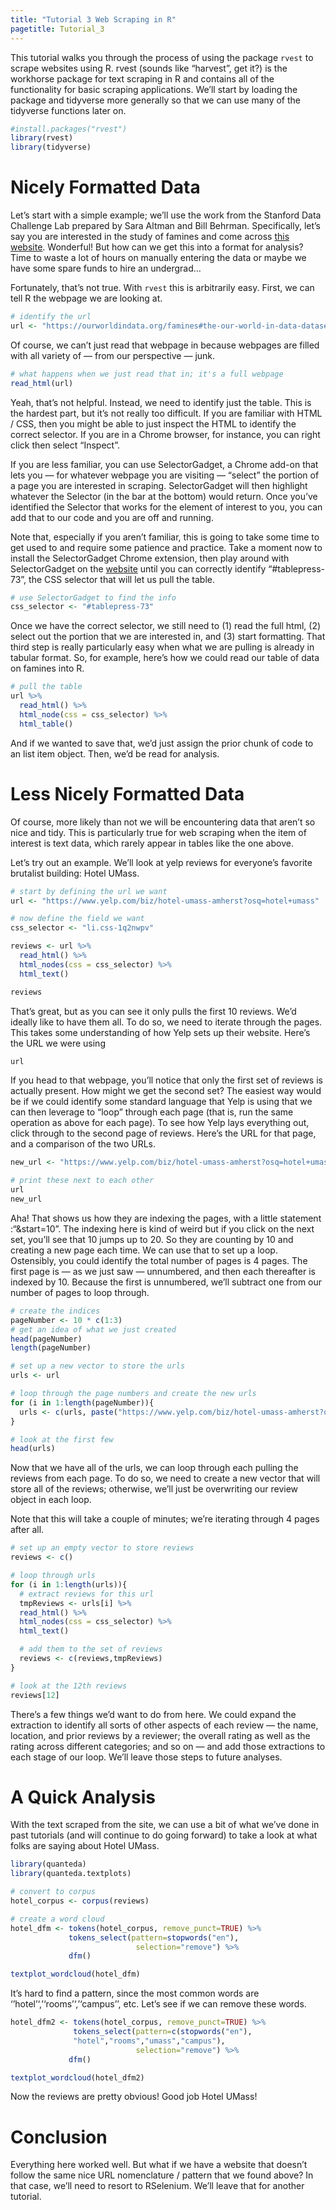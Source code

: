 ```yaml
---
title: "Tutorial 3 Web Scraping in R"
pagetitle: Tutorial_3
---
```


This tutorial walks you through the process of using the package `rvest` to scrape websites using R. rvest (sounds like "harvest", get it?) is the workhorse package for text scraping in R and contains all of the functionality for basic scraping applications. We'll start by loading the package and tidyverse more generally so that we can use many of the tidyverse functions later on.

```r
#install.packages("rvest")
library(rvest)
library(tidyverse)
```

# Nicely Formatted Data

Let's start with a simple example; we'll use the work from the Stanford Data Challenge Lab prepared by Sara Altman and Bill Behrman. Specifically, let's say you are interested in the study of famines and come across [this website](https://ourworldindata.org/famines#the-our-world-in-data-dataset-of-famines). Wonderful! But how can we get this into a format for analysis? Time to waste a lot of hours on manually entering the data or maybe we have some spare funds to hire an undergrad...

Fortunately, that's not true. With `rvest` this is arbitrarily easy. First, we can tell R the webpage we are looking at.

```r
# identify the url
url <- "https://ourworldindata.org/famines#the-our-world-in-data-dataset-of-famines"
```

Of course, we can't just read that webpage in because webpages are filled with all variety of --- from our perspective --- junk.

```r
# what happens when we just read that in; it's a full webpage
read_html(url)
```

Yeah, that's not helpful. Instead, we need to identify just the table. This is the hardest part, but it's not really too difficult. If you are familiar with HTML / CSS, then you might be able to just inspect the HTML to identify the correct selector. If you are in a Chrome browser, for instance, you can right click then select "Inspect".

If you are less familiar, you can use SelectorGadget, a Chrome add-on that lets you --- for whatever webpage you are visiting --- "select" the portion of a page you are interested in scraping. SelectorGadget will then highlight whatever the Selector (in the bar at the bottom) would return. Once you've identified the Selector that works for the element of interest to you, you can add that to our code and you are off and running.

Note that, especially if you aren't familiar, this is going to take some time to get used to and require some patience and practice. Take a moment now to install the SelectorGadget Chrome extension, then play around with SelectorGadget on the [website](https://ourworldindata.org/famines#the-our-world-in-data-dataset-of-famines) until you can correctly identify "#tablepress-73", the CSS selector that will let us pull the table.

```r
# use SelectorGadget to find the info
css_selector <- "#tablepress-73"
```

Once we have the correct selector, we still need to (1) read the full html, (2) select out the portion that we are interested in, and (3) start formatting. That third step is really particularly easy when what we are pulling is already in tabular format. So, for example, here's how we could read our table of data on famines into R.

```r
# pull the table
url %>%
  read_html() %>%
  html_node(css = css_selector) %>%
  html_table()
```

And if we wanted to save that, we'd just assign the prior chunk of code to an list item object. Then, we'd be read for analysis.

# Less Nicely Formatted Data

Of course, more likely than not we will be encountering data that aren't so nice and tidy. This is particularly true for web scraping when the item of interest is text data, which rarely appear in tables like the one above.

Let's try out an example. We'll look at yelp reviews for everyone's favorite brutalist building: Hotel UMass.

```r
# start by defining the url we want
url <- "https://www.yelp.com/biz/hotel-umass-amherst?osq=hotel+umass"

# now define the field we want
css_selector <- "li.css-1q2nwpv"

reviews <- url %>%
  read_html() %>%
  html_nodes(css = css_selector) %>%
  html_text()

reviews
```

That's great, but as you can see it only pulls the first 10 reviews. We'd ideally like to have them all. To do so, we need to iterate through the pages. This takes some understanding of how Yelp sets up their website. Here's the URL we were using

```r
url
```

If you head to that webpage, you'll notice that only the first set of reviews is actually present. How might we get the second set? The easiest way would be if we could identify some standard language that Yelp is using that we can then leverage to "loop" through each page (that is, run the same operation as above for each page). To see how Yelp lays everything out, click through to the second page of reviews. Here's the URL for that page, and a comparison of the two URLs.

```r
new_url <- "https://www.yelp.com/biz/hotel-umass-amherst?osq=hotel+umass&start=10"

# print these next to each other
url
new_url
```

Aha! That shows us how they are indexing the pages, with a little statement :"&start=10". The indexing here is kind of weird but if you click on the next set, you'll see that 10 jumps up to 20. So they are counting by 10 and creating a new page each time. We can use that to set up a loop. Ostensibly, you could identify the total number of pages is 4 pages. The first page is --- as we just saw --- unnumbered, and then each thereafter is indexed by 10. Because the first is unnumbered, we'll subtract one from our number of pages to loop through.

```r
# create the indices
pageNumber <- 10 * c(1:3)
# get an idea of what we just created
head(pageNumber)
length(pageNumber)

# set up a new vector to store the urls
urls <- url

# loop through the page numbers and create the new urls
for (i in 1:length(pageNumber)){
  urls <- c(urls, paste("https://www.yelp.com/biz/hotel-umass-amherst?osq=hotel+umass&start=",pageNumber[i], sep = ""))
}

# look at the first few
head(urls)
```

Now that we have all of the urls, we can loop through each pulling the reviews from each page. To do so, we need to create a new vector that will store all of the reviews; otherwise, we'll just be overwriting our review object in each loop.

Note that this will take a couple of minutes; we're iterating through 4 pages after all.

```r
# set up an empty vector to store reviews
reviews <- c()

# loop through urls
for (i in 1:length(urls)){
  # extract reviews for this url
  tmpReviews <- urls[i] %>%
  read_html() %>%
  html_nodes(css = css_selector) %>%
  html_text()

  # add them to the set of reviews
  reviews <- c(reviews,tmpReviews)
}

# look at the 12th reviews
reviews[12]
```

There's a few things we'd want to do from here. We could expand the extraction to identify all sorts of other aspects of each review --- the name, location, and prior reviews by a reviewer; the overall rating as well as the rating across different categories; and so on --- and add those extractions to each stage of our loop. We'll leave those steps to future analyses.

# A Quick Analysis

With the text scraped from the site, we can use a bit of what we've done in past tutorials (and will continue to do going forward) to take a look at what folks are saying about Hotel UMass.

```r
library(quanteda)
library(quanteda.textplots)

# convert to corpus
hotel_corpus <- corpus(reviews)

# create a word cloud
hotel_dfm <- tokens(hotel_corpus, remove_punct=TRUE) %>%
             tokens_select(pattern=stopwords("en"),
                            selection="remove") %>%
             dfm()

textplot_wordcloud(hotel_dfm)
```

It's hard to find a pattern, since the most common words are ''hotel'', ''rooms'', ''campus'', etc. Let's see if we can remove these words. 

```r
hotel_dfm2 <- tokens(hotel_corpus, remove_punct=TRUE) %>%
              tokens_select(pattern=c(stopwords("en"),
              "hotel","rooms","umass","campus"),
                            selection="remove") %>%
             dfm()

textplot_wordcloud(hotel_dfm2)

```

Now the reviews are pretty obvious! Good job Hotel UMass!

# Conclusion

Everything here worked well. But what if we have a website that doesn't follow the same nice URL nomenclature / pattern that we found above? In that case, we'll need to resort to RSelenium. We'll leave that for another tutorial.